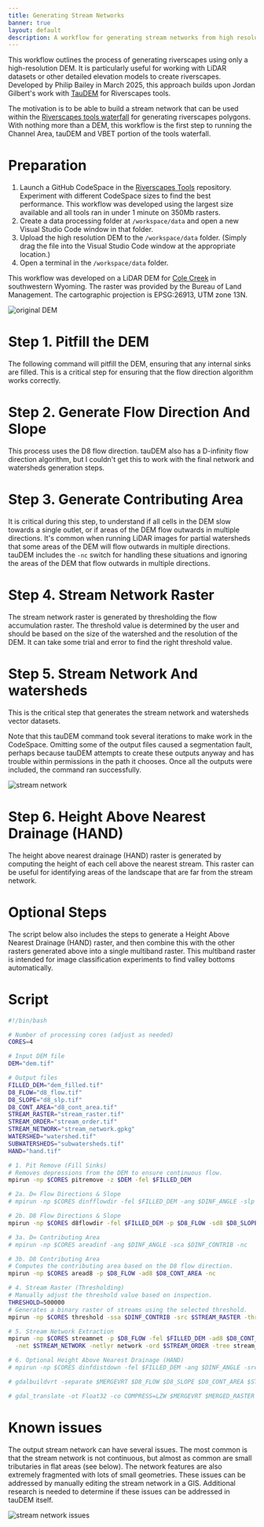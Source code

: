```yaml
---
title: Generating Stream Networks 
banner: true
layout: default
description: A workflow for generating stream networks from high resolution digital elevation models.
---
```


This workflow outlines the process of generating riverscapes using only a high-resolution DEM. It is particularly useful for working with LiDAR datasets or other detailed elevation models to create riverscapes. Developed by Philip Bailey in March 2025, this approach builds upon Jordan Gilbert's work with [TauDEM](https://hydrology.usu.edu/taudem/taudem5/) for Riverscapes tools.

The motivation is to be able to build a stream network that can be used within the [Riverscapes tools waterfall](https://tools.riverscapes.net/#the-waterfall) for generating riverscapes polygons. With nothing more than a DEM, this workflow is the first step to running the Channel Area, tauDEM and VBET portion of the tools waterfall.

# Preparation

1. Launch a GitHub CodeSpace in the [Riverscapes Tools](https://github.com/Riverscapes/riverscapes-tools) repository. Experiment with different CodeSpace sizes to find the best performance. This workflow was developed using the largest size available and all tools ran in under 1 minute on 350Mb rasters.
1. Create a data processing folder at `/workspace/data` and open a new Visual Studio Code window in that folder.
1. Upload the high resolution DEM to the `/workspace/data` folder. (Simply drag the file into the Visual Studio Code window at the appropriate location.)
1. Open a terminal in the `/workspace/data` folder.

This workflow was developed on a LiDAR DEM for [Cole Creek](https://www.google.com/maps/place/41%C2%B018'36.0%22N+109%C2%B043'48.0%22W/@41.2878846,-109.8572072,11z/data=!4m4!3m3!8m2!3d41.31!4d-109.73!5m1!1e3?entry=ttu&g_ep=EgoyMDI1MDMxNi4wIKXMDSoASAFQAw%3D%3D) in southwestern Wyoming. The raster was provided by the Bureau of Land Management. The cartographic projection is EPSG:26913, UTM zone 13N.

![original DEM](/images/tauDEM/cole_creek_dem.png)

# Step 1. Pitfill the DEM

The following command will pitfill the DEM, ensuring that any internal sinks are filled. This is a critical step for ensuring that the flow direction algorithm works correctly.

# Step 2. Generate Flow Direction And Slope

This process uses the D8 flow direction. tauDEM also has a D-infinity flow direction algorithm, but I couldn't get this to work with the final network and watersheds generation steps.

# Step 3. Generate Contributing Area

It is critical during this step, to understand if all cells in the DEM slow towards a single outlet, or if areas of the DEM flow outwards in multiple directions. It's common when running LiDAR images for partial watersheds that some areas of the DEM will flow outwards in multiple directions. tauDEM includes the `-nc` switch for handling these situations and ignoring the areas of the DEM that flow outwards in multiple directions.

# Step 4. Stream Network Raster

The stream network raster is generated by thresholding the flow accumulation raster. The threshold value is determined by the user and should be based on the size of the watershed and the resolution of the DEM. It can take some trial and error to find the right threshold value.

# Step 5. Stream Network And watersheds

This is the critical step that generates the stream network and watersheds vector datasets. 

Note that this tauDEM command took several iterations to make work in the CodeSpace. Omitting some of the output files caused a segmentation fault, perhaps because tauDEM attempts to create these outputs anyway and has trouble within permissions in the path it chooses. Once all the outputs were included, the command ran successfully.

![stream network](/images/tauDEM/cole_creek_network.png)

# Step 6. Height Above Nearest Drainage (HAND)

The height above nearest drainage (HAND) raster is generated by computing the height of each cell above the nearest stream. This raster can be useful for identifying areas of the landscape that are far from the stream network.

# Optional Steps

The script below also includes the steps to generate a Height Above Nearest Drainage (HAND) raster, and then combine this with the other rasters generated above into a single multiband raster. This multiband raster is intended for image classification experiments to find valley bottoms automatically.

# Script

```bash
#!/bin/bash

# Number of processing cores (adjust as needed)
CORES=4

# Input DEM file
DEM="dem.tif"

# Output files
FILLED_DEM="dem_filled.tif"
D8_FLOW="d8_flow.tif"
D8_SLOPE="d8_slp.tif"
D8_CONT_AREA="d8_cont_area.tif"
STREAM_RASTER="stream_raster.tif"
STREAM_ORDER="stream_order.tif"
STREAM_NETWORK="stream_network.gpkg"
WATERSHED="watershed.tif"
SUBWATERSHEDS="subwatersheds.tif"
HAND="hand.tif"

# 1. Pit Remove (Fill Sinks)
# Removes depressions from the DEM to ensure continuous flow.
mpirun -np $CORES pitremove -z $DEM -fel $FILLED_DEM

# 2a. D∞ Flow Directions & Slope
# mpirun -np $CORES dinfflowdir -fel $FILLED_DEM -ang $DINF_ANGLE -slp $DINF_SLOPE

# 2b. D8 Flow Directions & Slope
mpirun -np $CORES d8flowdir -fel $FILLED_DEM -p $D8_FLOW -sd8 $D8_SLOPE

# 3a. D∞ Contributing Area
# mpirun -np $CORES areadinf -ang $DINF_ANGLE -sca $DINF_CONTRIB -nc

# 3b. D8 Contributing Area
# Computes the contributing area based on the D8 flow direction.
mpirun -np $CORES aread8 -p $D8_FLOW -ad8 $D8_CONT_AREA -nc

# 4. Stream Raster (Thresholding)
# Manually adjust the threshold value based on inspection.
THRESHOLD=500000
# Generates a binary raster of streams using the selected threshold.
mpirun -np $CORES threshold -ssa $DINF_CONTRIB -src $STREAM_RASTER -thresh $THRESHOLD

# 5. Stream Network Extraction
mpirun -np $CORES streamnet -p $D8_FLOW -fel $FILLED_DEM -ad8 $D8_CONT_AREA -src $STREAM_RASTER \
  -net $STREAM_NETWORK -netlyr network -ord $STREAM_ORDER -tree stream_tree.dat -coord stream_coord.dat -w $SUBWATERSHEDS

# 6. Optional Height Above Nearest Drainage (HAND)
# mpirun -np $CORES dinfdistdown -fel $FILLED_DEM -ang $DINF_ANGLE -src $STREAM_RASTER -dd $HAND -m ave v

# gdalbuildvrt -separate $MERGEVRT $D8_FLOW $D8_SLOPE $D8_CONT_AREA $STREAM_RASTER $STREAM_ORDER $HAND

# gdal_translate -ot Float32 -co COMPRESS=LZW $MERGEVRT $MERGED_RASTER
```

# Known issues

The output stream network can have several issues. The most common is that the stream network is not continuous, but almost as common are small tributaries in flat areas (see below). The network features are also extremely fragmented with lots of small geometries. These issues can be addressed by manually editing the stream network in a GIS. Additional research is needed to determine if these issues can be addressed in tauDEM itself.

![stream network issues](/images/tauDEM/cole_creek_network_problems.png)
